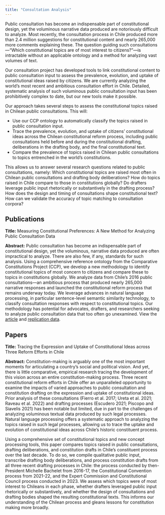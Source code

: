 ```yaml
---
title: "Consultation Analysis"
---
```


Public consultation has become an indispensable part of constitutional design, yet the voluminous narrative data produced are notoriously difficult to analyze. Most recently, the consultation process in Chile produced more than 2.4 million suggestions for constitutional content and nearly 265,000 more comments explaining these. The question guiding such consultations—“Which constitutional topics are of most interest to citizens?”—is intractable without an applicable ontology and a method for analyzing vast volumes of text.

Our consultation project has developed tools to link constitutional content to public consultation input to assess the prevalence, evolution, and uptake of constitutional ideas raised by citizens. We are currently analyzing the world’s most recent and ambitious consultation effort in Chile. Detailed, systematic analysis of such voluminous public consultation input has been prohibitively complex to date, but our new tools make it possible. 

Our approach takes several steps to assess the constitutional topics raised in Chilean public consultations. This will:

* Use our CCP ontology to automatically classify the topics raised in public consultation input.
* Trace the prevalence, evolution, and uptake of citizens’ constitutional ideas across the Chilean constitutional reform process, including public consultations held before and during the constitutional drafting, deliberations in the drafting body, and the final constitutional text.
* Compare the prevalence of topics raised in Chilean public consultations to topics entrenched in the world’s constitutions.

This allows us to answer several research questions related to public consultations, namely: Which constitutional topics are raised most often in Chilean public consultations and drafting body deliberations? How do topics raised in Chile compare to those in constitutions globally? Do drafters leverage public input rhetorically or substantively in the drafting process? How does the design and timing of consultations shape constitutional text? How can we validate the accuracy of topic matching to consultation corpora?

## Publications

**Title:** Measuring Constitutional Preferences: A New Method for Analyzing Public Consultation Data

**Abstract:** Public consultation has become an indispensable part of constitutional design, yet the voluminous, narrative data produced are often impractical to analyze. There are also few, if any, standards for such analysis. Using a comprehensive reference ontology from the Comparative Constitutions Project (CCP), we develop a new methodology to identify constitutional topics of most concern to citizens and compare these to topics in constitutions globally. We analyze data from Chile’s 2016 public consultations—an ambitious process that produced nearly 265,000 narrative responses and launched the constitutional reform process that remains underway today. We leverage advances in natural language processing, in particular sentence-level semantic similarity technology, to classify consultation responses with respect to constitutional topics. Our methodology has potential for advocates, drafters, and researchers seeking to analyze public consultation data that too often go unexamined. View the [article](https://journals.plos.org/plosone/article?id=10.1371/journal.pone.0295396) and [replication data](https://doi.org/10.5281/zenodo.10206513).

## Papers

**Title:** Tracing the Expression and Uptake of Constitutional Ideas across Three Reform Efforts in Chile

**Abstract:** Constitution-making is arguably one of the most important moments for articulating a country's social and political vision. And yet, there is little comparative, empirical research tracing the development of this vision across an entire constitution-making process. Three recent constitutional reform efforts in Chile offer an unparalleled opportunity to examine the impacts of varied approaches to public consultation and constitution drafting on the expression and uptake of constitutional ideas. Prior analysis of these consultations (Fierro et al. 2017; Ureta et al. 2021; Raveau et al. 2022) and drafting processes (Escudero 2021; Piscopo and Siavelis 2021) has been notable but limited, due in part to the challenges of analyzing voluminous textual data produced by such legal processes. Natural language processing offers a systematic approach to analyzing the topics raised in such legal processes, allowing us to trace the uptake and evolution of constitutional ideas across Chile's historic constituent process.

Using a comprehensive set of constitutional topics and new concept processing tools, this paper compares topics raised in public consultations, drafting deliberations, and constitution drafts in Chile's constituent process over the last decade. To do so, we compile qualitative public input, transcribe drafting body deliberations, and process constitution drafts from all three recent drafting processes in Chile: the process conducted by then-President Michelle Bachelet from 2016-17, the Constitutional Convention process from 2021-22, and the Expert Commission and Constitutional Council process conducted in 2023. We assess which topics were of most interest to Chileans in each phase, whether drafters leveraged public input rhetorically or substantively, and whether the design of consultations and drafting bodies shaped the resulting constitutional texts. This informs our understanding of the Chilean process and gleans lessons for constitution making more broadly.
